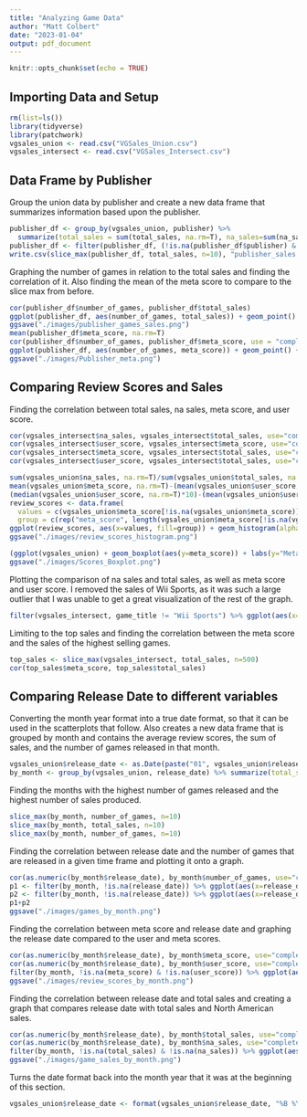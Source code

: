 ```yaml
---
title: "Analyzing Game Data"
author: "Matt Colbert"
date: "2023-01-04"
output: pdf_document
---
```


```r
knitr::opts_chunk$set(echo = TRUE)
```

## Importing Data and Setup

```r
rm(list=ls())
library(tidyverse)
library(patchwork)
vgsales_union <- read.csv("VGSales_Union.csv")
vgsales_intersect <- read.csv("VGSales_Intersect.csv")
```

## Data Frame by Publisher

Group the union data by publisher and create a new data frame that summarizes information based upon the publisher.

```r
publisher_df <- group_by(vgsales_union, publisher) %>% 
  summarize(total_sales = sum(total_sales, na.rm=T), na_sales=sum(na_sales, na.rm=T), user_score = mean(user_score, na.rm=T), meta_score = mean(meta_score, na.rm=T), number_of_games = n())
publisher_df <- filter(publisher_df, (!is.na(publisher_df$publisher) & publisher_df$publisher != "Unknown"))
write.csv(slice_max(publisher_df, total_sales, n=10), "publisher_sales.csv")
```

Graphing the number of games in relation to the total sales and finding the correlation of it. Also finding the mean of the meta score to compare to the slice max from before.

```r
cor(publisher_df$number_of_games, publisher_df$total_sales)
ggplot(publisher_df, aes(number_of_games, total_sales)) + geom_point() + labs(x = "Number of Games", y = "Total Sales", title="Number of Games Released vs. Total Sales", subtitle = "Done by Publisher")
ggsave("./images/publisher_games_sales.png")
mean(publisher_df$meta_score, na.rm=T)
cor(publisher_df$number_of_games, publisher_df$meta_score, use = "complete.obs")
ggplot(publisher_df, aes(number_of_games, meta_score)) + geom_point() + labs(x = "Number of Games", y="Meta Score", title="Comparing Meta Score and Number of Games Released", subtitle="Doen by Publisher")
ggsave("./images/Publisher_meta.png")
```

## Comparing Review Scores and Sales

Finding the correlation between total sales, na sales, meta score, and user score.

```r
cor(vgsales_intersect$na_sales, vgsales_intersect$total_sales, use="complete.obs")
cor(vgsales_intersect$user_score, vgsales_intersect$meta_score, use="complete.obs")
cor(vgsales_intersect$meta_score, vgsales_intersect$total_sales, use="complete.obs")
cor(vgsales_intersect$user_score, vgsales_intersect$total_sales, use="complete.obs")
```

```r
sum(vgsales_union$na_sales, na.rm=T)/sum(vgsales_union$total_sales, na.rm=T)
mean(vgsales_union$meta_score, na.rm=T)-(mean(vgsales_union$user_score, na.rm=T)*10)
(median(vgsales_union$user_score, na.rm=T)*10)-(mean(vgsales_union$user_score, na.rm=T)*10)
review_scores <- data.frame(
  values = c(vgsales_union$meta_score[!is.na(vgsales_union$meta_score)], (vgsales_union$user_score[!is.na(vgsales_union$user_score)]*10)), 
  group = c(rep("meta_score", length(vgsales_union$meta_score[!is.na(vgsales_union$meta_score)])), rep("user_score", length(vgsales_union$user_score[!is.na(vgsales_union$user_score)]))))
ggplot(review_scores, aes(x=values, fill=group)) + geom_histogram(alpha=0.2, position="identity")
ggsave("./images/review_scores_histogram.png")
```


```r
(ggplot(vgsales_union) + geom_boxplot(aes(y=meta_score)) + labs(y="Meta Score", title = "Meta Score Boxplot")) + (ggplot(vgsales_union)+geom_boxplot(aes(y=user_score)) + labs(y="User Score", title = "User Score Boxplot"))
ggsave("./images/Scores_Boxplot.png")
```


Plotting the comparison of na sales and total sales, as well as meta score and user score. I removed the sales of Wii Sports, as it was such a large outlier that I was unable to get a great visualization of the rest of the graph. 

```r
filter(vgsales_intersect, game_title != "Wii Sports") %>% ggplot(aes(x=na_sales, y=total_sales)) + geom_point()
```

Limiting to the top sales and finding the correlation between the meta score and the sales of the highest selling games. 

```r
top_sales <- slice_max(vgsales_intersect, total_sales, n=500)
cor(top_sales$meta_score, top_sales$total_sales)
```


## Comparing Release Date to different variables

Converting the month year format into a true date format, so that it can be used in the scatterplots that follow. Also creates a new data frame that is grouped by month and contains the average review scores, the sum of sales, and the number of games released in that month.

```r
vgsales_union$release_date <- as.Date(paste("01", vgsales_union$release_date, sep=" "), format="%d %B %Y")
by_month <- group_by(vgsales_union, release_date) %>% summarize(total_sales = sum(total_sales, na.rm=T), na_sales=sum(na_sales, na.rm=T), user_score = mean(user_score, na.rm=T), meta_score = mean(meta_score, na.rm=T), number_of_games = n())
```

Finding the months with the highest number of games released and the highest number of sales produced.

```r
slice_max(by_month, number_of_games, n=10)
slice_max(by_month, total_sales, n=10)
slice_max(by_month, number_of_games, n=10)
```

Finding the correlation between release date and the number of games that are released in a given time frame and plotting it onto a graph. 

```r
cor(as.numeric(by_month$release_date), by_month$number_of_games, use="complete.obs")
p1 <- filter(by_month, !is.na(release_date)) %>% ggplot(aes(x=release_date, y=number_of_games)) + geom_point() + labs(y="Number of Games Released", x="Release Date", title="Number of Games Released")
p2 <- filter(by_month, !is.na(release_date)) %>% ggplot(aes(x=release_date, y=total_sales)) + geom_point() + labs(y="Total Sales", x="Release Date", title="Total Video Game Sales by Month")
p1+p2
ggsave("./images/games_by_month.png")
```


Finding the correlation between meta score and release date and graphing the release date compared to the user and meta scores. 

```r
cor(as.numeric(by_month$release_date), by_month$meta_score, use="complete.obs")
cor(as.numeric(by_month$release_date), by_month$user_score, use="complete.obs")
filter(by_month, !is.na(meta_score) & !is.na(user_score)) %>% ggplot(aes(x=release_date)) + geom_point(aes(y=meta_score, col="meta score")) + geom_point(aes(y=user_score*10, col="user score")) + scale_color_manual(values=c("red", "blue")) + labs(x = "Release Date", y = "Review Scores", title = "Ratings of Video Games over Time", caption = "User score is multiplied by ten to match meta score")
ggsave("./images/review_scores_by_month.png")
```

Finding the correlation between release date and total sales and creating a graph that compares release date with total sales and North American sales. 

```r
cor(as.numeric(by_month$release_date), by_month$total_sales, use="complete.obs")
cor(as.numeric(by_month$release_date), by_month$na_sales, use="complete.obs")
filter(by_month, !is.na(total_sales) & !is.na(na_sales)) %>% ggplot(aes(x=release_date)) + geom_point(aes(y=total_sales, col="total sales")) + geom_point(aes(y=na_sales, col="North American Sales")) + scale_color_manual(values=c("red", "blue")) + labs(x = "Release Date", y = "Sales", title = "Sales of Video Games over Time")
ggsave("./images/game_sales_by_month.png")
```

Turns the date format back into the month year that it was at the beginning of this section. 

```r
vgsales_union$release_date <- format(vgsales_union$release_date, "%B %Y")
```

